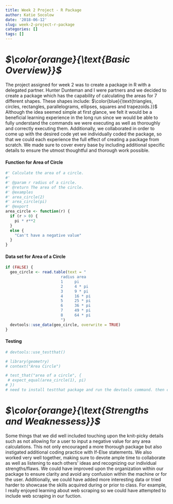 ```yaml
---
title: Week 2 Project - R Package
author: Katie Socolow
date: '2018-06-12'
slug: week-2-project-r-package
categories: []
tags: []
---
```

# ***$\color{orange}{\text{Basic Overview}}$***
  
  The project assigned for week 2 was to create a package in R with a delegated partner. Hunter Dunteman and I were partners and we decided to create a package which has the capability of calculating the areas for 7 different shapes. These shapes include: $\color{blue}{\text{triangles, circles, rectangles, parallelograms, ellipses, squares and trapezoids.}}$ Although the idea seemed simple at first glance, we felt it would be a beneficial learning experience in the long run since we would be able to fully understand the commands we were executing as well as thoroughly and correctly executing them. Additionally, we collaborated in order to come up with the desired code yet we individually coded the package, so that we could each experience the full effect of creating a package from scratch. We made sure to cover every base by including additional specific details to ensure the utmost thoughtful and thorough work possible.
  
#### Function for Area of Circle  
```r
#' Calculate the area of a circle.
#'
#' @param r radius of a circle.
#' @return The area of the circle.
#' @examples
#' area_circle(2)
#' area_circle(pi)
#' @export
area_circle <- function(r) {
  if (r > 0) {
    pi * r**2
  }
  else {
    "Can't have a negative value"
  }
}
```

#### Data set for Area of a Circle
```r
if (FALSE) {
  geo_circle <- read.table(text = "
                        radius area
                        1     pi
                        2     4 * pi
                        3     9 * pi
                        4     16 * pi
                        5     25 * pi
                        6     36 * pi
                        7     49 * pi
                        8     64 * pi
                        ")
  devtools::use_data(geo_circle, overwrite = TRUE)
}
```

#### Testing
```r
# devtools::use_testthat()

# library(geometry)
# context("Area Circle")

# test_that("area of a circle", {
 # expect_equal(area_circle(1), pi)
# })
# need to install testthat package and run the devtools command. then can post this and blog post is done. covered on day-06 in 02-example - elliptical document
```

#  ***$\color{orange}{\text{Strengths and Weaknessess}}$***
  
  Some things that we did well included touching upon the knit-picky details such as not allowing for a user to input a negative value for any area calculations. This not only encouraged a more thorough package but also instigated additional coding practice with If-Else statements. We also worked very well together, making sure to devote ample time to collaborate as well as listening to each others' ideas and recognizing our individual strengths/flaws. We could have improved upon 
the organization within our package to ensure clarity and avoid any confusion within the machine or for the user. Additionally, we could have added more interesting data or tried harder to showcase the skills acquired during or prior to class. For example, I really enjoyed learning about web scraping so we could have attempted to include web scraping in our fuction. 
